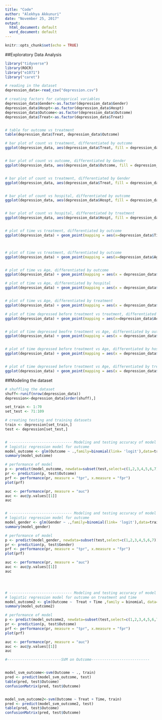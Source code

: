 ---
title: "Code"
author: "Alekhya Akkunuri"
date: "November 25, 2017"
output:
  html_document: default
  word_document: default
---

```{r setup, include=FALSE}
knitr::opts_chunk$set(echo = TRUE)

```


##Exploratory Data Analysis

```{r}

library("tidyverse")
library(ROCR)
library("e1071")
library("caret")

# reading in the dataset
depression_data<-read_csv("depression.csv")

# creating factors for categorical variables
depression_data$Gender<-as.factor(depression_data$Gender)
depression_data$Hospt<-as.factor(depression_data$Hospt)
depression_data$Outcome<-as.factor(depression_data$Outcome)
depression_data$Treat<-as.factor(depression_data$Treat)


# table for outcome vs treatment
table(depression_data$Treat, depression_data$Outcome)

# bar plot of count vs treatment, differentiated by outcome
ggplot(depression_data, aes(depression_data$Treat, fill = depression_data$Outcome)) + geom_bar()


# bar plot of count vs outcome, differentiated by Gender
ggplot(depression_data, aes(depression_data$Outcome, fill = depression_data$Gender)) + geom_bar()


# bar plot of count vs treatment, differentiated by Gender
ggplot(depression_data, aes(depression_data$Treat, fill = depression_data$Gender)) + geom_bar()


# bar plot of count vs hospital, differentiated by outcome
ggplot(depression_data, aes(depression_data$Hospt, fill = depression_data$Outcome)) + geom_bar()


# bar plot of count vs hospital, differentiated by treatment
ggplot(depression_data, aes(depression_data$Hospt, fill = depression_data$Treat)) + geom_bar()


# plot of time vs treatment, differentiated by outcome
ggplot(depression_data) + geom_point(mapping = aes(x=depression_data$Time, y=depression_data$Treat , color = depression_data$Outcome))



# plot of time vs treatment, differentiated by outcome
ggplot(depression_data) + geom_point(mapping = aes(x=depression_data$Age, y=depression_data$Treat , color = depression_data$Outcome))


# plot of time vs Age, differentiated by outcome
ggplot(depression_data) + geom_point(mapping = aes(x = depression_data$Age, y = depression_data$Time, color = depression_data$Outcome))

# plot of time vs Age, differentiated by hospital
ggplot(depression_data) + geom_point(mapping = aes(x = depression_data$Age, y = depression_data$Time, color = depression_data$Hospt))


# plot of time vs Age, differentiated by treatment
ggplot(depression_data) + geom_point(mapping = aes(x = depression_data$Age, y = depression_data$Time, color = depression_data$Treat))

# plot of time depressed before treatment vs treatment, differentiated by outcome
ggplot(depression_data) + geom_point(mapping = aes(x=depression_data$AcuteT, y=depression_data$Treat , color = depression_data$Outcome))


# plot of time depressed beofre treatment vs Age, differentiated by outcome
ggplot(depression_data) + geom_point(mapping = aes(x = depression_data$Age, y = depression_data$AcuteT, color = depression_data$Outcome))


# plot of time depressed before treatment vs Age, differentiated by hospital
ggplot(depression_data) + geom_point(mapping = aes(x = depression_data$Age, y = depression_data$AcuteT, color = depression_data$Hospt))


# plot of time depressed before treatment vs Age, differentiated by treatment
ggplot(depression_data) + geom_point(mapping = aes(x = depression_data$Age, y = depression_data$AcuteT, color = depression_data$Treat))

```


##Modeling the dataset


```{r}
# shuffling the dataset
shuff<-runif(nrow(depression_data))
depression<-depression_data[order(shuff),]

set_train <- 1:70
set_test <- 71:109

# creating testing and training datasets
train <- depression[set_train,]
test <- depression[set_test,]


# ----------------------------- Modeling and testing accuracy of model for outcome ----------------------------
# logistic regression model for outcome
model_outcome <- glm(Outcome ~ .,family=binomial(link= 'logit'),data=train)
summary(model_outcome)

# performance of model
p <- predict(model_outcome, newdata=subset(test,select=c(1,2,3,4,5,6,7)), type="response")
pr <- prediction(p, test$Outcome)
prf <- performance(pr, measure = "tpr", x.measure = "fpr")
plot(prf)

auc <- performance(pr, measure = "auc")
auc <- auc@y.values[[1]]
auc


# ----------------------------- Modeling and testing accuracy of model for outcome ----------------------------
# logistic regression model for outcome
model_gender <- glm(Gender ~ .,family=binomial(link= 'logit'),data=train)
summary(model_gender)

# performance of model
p <- predict(model_gender, newdata=subset(test,select=c(1,2,3,4,5,6,7)), type="response")
pr <- prediction(p, test$Gender)
prf <- performance(pr, measure = "tpr", x.measure = "fpr")
plot(prf)

auc <- performance(pr, measure = "auc")
auc <- auc@y.values[[1]]
auc




# ----------------------------- Modeling and testing accuracy of model for outcome on treatment and time ----------------------------
# logistic regression model for outcome on treatment and time
model_outcome2 <- glm(Outcome ~  Treat + Time ,family = binomial, data=train)
summary(model_outcome2)

# performance of model
p <- predict(model_outcome2, newdata=subset(test,select=c(1,2,3,4,5,6,7)), type="response")
pr <- prediction(p, test$Outcome)
prf <- performance(pr, measure = "tpr", x.measure = "fpr")
plot(prf)

auc <- performance(pr, measure = "auc")
auc <- auc@y.values[[1]]
auc

#-------------------------SVM on Outcome---------------------------


model_svm_outcome<-svm(Outcome ~ ., train)
pred <- predict(model_svm_outcome, test)
table(pred, test$Outcome)
confusionMatrix(pred, test$Outcome)


model_svm_outcome2<-svm(Outcome ~ Treat + Time, train)
pred <- predict(model_svm_outcome2, test)
table(pred, test$Outcome)
confusionMatrix(pred, test$Outcome)

```





